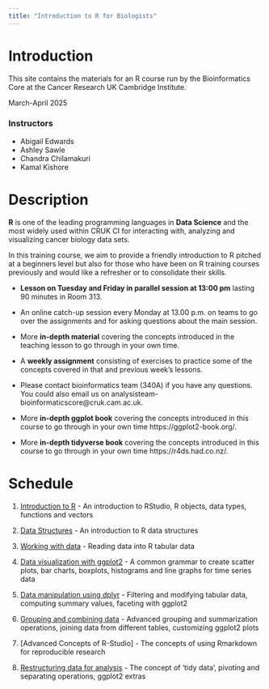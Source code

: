 ```yaml
---
title: "Introduction to R for Biologists"
---
```



# Introduction

This site contains the materials for an R course run by the Bioinformatics Core
at the Cancer Research UK Cambridge Institute.

March-April 2025

### Instructors

* Abigail Edwards
* Ashley Sawle
* Chandra Chilamakuri
* Kamal Kishore


# Description

**R** is one of the leading programming languages in **Data Science** and the
most widely used within CRUK CI for interacting with, analyzing and visualizing
cancer biology data sets.

In this training course, we aim to provide a friendly introduction to R pitched
at a beginners level but also for those who have been on R training courses
previously and would like a refresher or to consolidate their skills.

* **Lesson on Tuesday and Friday in parallel session at 13:00 pm** lasting 90 minutes in Room 313.
* An online catch-up session every Monday at 13.00 p.m. on teams to go over the assignments and for asking questions about the main session.
* More **in-depth material** covering the concepts introduced in the teaching lesson to go through in your own time.
* A **weekly assignment** consisting of exercises to practice some of the concepts covered in that and previous week's lessons.
* Please contact bioinformatics team (340A) if you have any questions. You could also email us on analysisteam-bioinformaticscore@cruk.cam.ac.uk.


* More **in-depth ggplot book** covering the concepts introduced in this course to go through in your own time https://ggplot2-book.org/.

* More **in-depth tidyverse book** covering the concepts introduced in this course to go through in your own time https://r4ds.had.co.nz/.

    
 

# Schedule

1. [Introduction to R](week1.html)  - An introduction to RStudio, R objects, data types, functions and vectors

2. [Data Structures](week2.html)  - An introduction to R data structures

3. [Working with data](week3.html)  -  Reading data into R tabular data

4. [Data visualization with ggplot2](week4.html)  - A common grammar to create scatter plots, bar charts, boxplots, histograms and line graphs for time series data

5. [Data manipulation using dplyr](week5.html)  - Filtering and modifying tabular data, computing summary values, faceting with ggplot2

6. [Grouping and combining data](week6.html)  - Advanced grouping and summarization operations, joining data from different tables, customizing ggplot2 plots

7. [Advanced Concepts of R-Studio]  - The concepts of using Rmarkdown for reproducible research

8. [Restructuring data for analysis](week8.html)  - The concept of 'tidy data', pivoting and separating operations, ggplot2 extras

